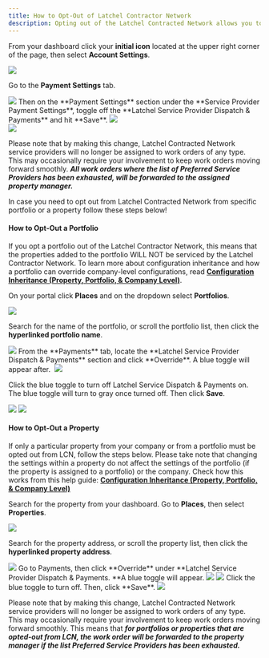 ---
title: How to Opt-Out of Latchel Contractor Network
description: Opting out of the Latchel Contracted Network allows you to focus on assigning work orders exclusively to your Preferred Service Provider list. Here's how you can do this.
---

From your dashboard click your **initial icon** located at the upper right corner of the page, then select **Account Settings**.

<Frame>
  <img src="/images/rtaImage-164.jpg"/>
</Frame>


Go to the **Payment Settings** tab.


<Frame>
  <img src="/images/rtaImage-165.jpg"/>
</Frame>
Then on the **Payment Settings** section under the **Service Provider Payment Settings**, toggle off the **Latchel Service Provider Dispatch & Payments** and hit **Save**.


<Frame>
  <img src="/images/rtaImage-166.jpg"/>
</Frame>
<br/>
<Frame>
  <img src="/images/rtaImage-167.jpg"/>
</Frame>

Please note that by making this change, Latchel Contracted Network service providers will no longer be assigned to work orders of any type. This may occasionally require your involvement to keep work orders moving forward smoothly. **_All work orders where the list of Preferred Service Providers has been exhausted, will be forwarded to the assigned property manager._**


In case you need to opt out from Latchel Contracted Network from specific portfolio or a property follow these steps below!

#### **How to Opt-Out a Portfolio**

If you opt a portfolio out of the Latchel Contractor Network, this means that the properties added to the portfolio WILL NOT be serviced by the Latchel Contractor Network. To learn more about configuration inheritance and how a portfolio can override company-level configurations, read **[Configuration Inheritance (Property, Portfolio, & Company Level)](/s/topic/0TO5e000000h9wqGAA/Configuration-Inheritance-Property-Portfolio-Company-Level "Configuration Inheritance (Property, Portfolio, & Company Level)")**.

On your portal click **Places** and on the dropdown select **Portfolios**.

<Frame>
  <img src="/images/rtaImage-168.jpg"/>
</Frame>

Search for the name of the portfolio, or scroll the portfolio list, then click the **hyperlinked portfolio name**.

<Frame>
  <img src="/images/rtaImage-169.jpg"/>
</Frame>
From the **Payments** tab, locate the **Latchel Service Provider Dispatch & Payments** section and click **Override**. A blue toggle will appear after. 

<Frame>
  <img src="/images/rtaImage-170.jpg"/>
</Frame>

Click the blue toggle to turn off Latchel Service Dispatch & Payments on. The blue toggle will turn to gray once turned off. Then click **Save**.

<Frame>
  <img src="/images/rtaImage-171.jpg"/>
</Frame>
<Frame>
  <img src="/images/rtaImage-172.jpg"/>
</Frame>

#### **How to Opt-Out a Property**

If only a particular property from your company or from a portfolio must be opted out from LCN, follow the steps below. Please take note that changing the settings within a property do not affect the settings of the portfolio (if the property is assigned to a portfolio) or the company. Check how this works from this help guide: **[Configuration Inheritance (Property, Portfolio, & Company Level)](/s/topic/0TO5e000000h9wqGAA/Configuration-Inheritance-Property-Portfolio-Company-Level)**

Search for the property from your dashboard. Go to **Places**, then select **Properties**.
<Frame>
  <img src="/images/rtaImage-173.jpg"/>
</Frame>

Search for the property address, or scroll the property list, then click the **hyperlinked property address**.

<Frame>
  <img src="/images/rtaImage-174.jpg"/>
</Frame>
Go to Payments, then click **Override** under **Latchel Service Provider Dispatch & Payments. **A blue toggle will appear.

<Frame>
  <img src="/images/rtaImage-175.jpg"/>
</Frame>

<Frame>
  <img src="/images/rtaImage-176.jpg"/>
</Frame>
Click the blue toggle to turn off. Then, click **Save**.

<Frame>
  <img src="/images/rtaImage-177.jpg"/>
</Frame>

Please note that by making this change, Latchel Contracted Network service providers will no longer be assigned to work orders of any type. This may occasionally require your involvement to keep work orders moving forward smoothly. This means that _**for portfolios or properties that are opted-out from LCN, the work order will be forwarded to the property manager if the list Preferred Service Providers has been exhausted.**_
